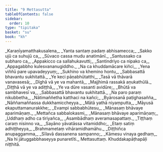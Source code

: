 ```yaml
---
title: "9 Mettasutta"
tableOfContents: false
sidebar:
  order: 10
type: "tipitaka"
basket: "su"
book: "kh"
---
```



<DynamicBreadcrumb />

<Division number="1" book="kh">

<Paragraph number="95" type="verses" book="kh">
_Karaṇīyamatthakusalena,_  
_Yanta santaṃ padaṃ abhisamecca;_  
_Sakko ujū ca suhujū ca,_  
_Sūvaco cassa mudu anatimānī._  

</Paragraph>

</Division>
<Division number="2" book="kh">

<Paragraph number="96" type="verses" book="kh">
_Santussako ca subharo ca,_  
_Appakicco ca sallahukavutti;_  
_Santindriyo ca nipako ca,_  
_Appagabbho kulesvananugiddho._  

</Paragraph>

</Division>
<Division number="3" book="kh">

<Paragraph number="97" type="verses" book="kh">
_Na ca khuddamācare kiñci,_  
_Yena viññū pare upavadeyyuṃ;_  
_Sukhino va khemino hontu,_  
_Sabbasattā bhavantu sukhitattā._  

</Paragraph>

</Division>
<Division number="4" book="kh">

<Paragraph number="98" type="verses" book="kh">
_Ye keci pāṇabhūtatthi,_  
_Tasā vā thāvarā vanavasesā;_  
_Dīghā vā ye va mahantā,_  
_Majjhimā rassakā aṇukathūlā._  

</Paragraph>

</Division>
<Division number="5" book="kh">

<Paragraph number="99" type="verses" book="kh">
_Diṭṭhā vā ye va adiṭṭhā,_  
_Ye va dūre vasanti avidūre;_  
_Bhūtā va sambhavesī va,_  
_Sabbasattā bhavantu sukhitattā._  

</Paragraph>

</Division>
<Division number="6" book="kh">

<Paragraph number="100" type="verses" book="kh">
_Na paro paraṃ nikubbetha,_  
_Nātimaññetha katthaci na kañci;_  
_Byārosanā paṭighasañña,_  
_Nāññamaññassa dukkhamiccheyya._  

</Paragraph>

</Division>
<Division number="7" book="kh">

<Paragraph number="101" type="verses" book="kh">
_Mātā yathā niyaṃputta,_  
_Māyusā ekaputtamanurakkhe;_  
_Evampi sabbabhūtesu,_  
_Mānasaṃ bhāvaye aparimāṇaṃ._  

</Paragraph>

</Division>
<Division number="8" book="kh">

<Paragraph number="102" type="verses" book="kh">
_Mettañca sabbalokasmi,_  
_Mānasaṃ bhāvaye aparimāṇaṃ;_  
_Uddhaṃ adho ca tiriyañca,_  
_Asambādhaṃ averamasapattaṃ._  

</Paragraph>

</Division>
<Division number="9" book="kh">

<Paragraph number="103" type="verses" book="kh">
_Tiṭṭhaṃ caraṃ nisinno va,_  
_Sayāno yāvatāssa vitamiddho;_  
_Etaṃ satiṃ adhiṭṭheyya,_  
_Brahmametaṃ vihāramidhamāhu._  

</Paragraph>

</Division>
<Division number="10" book="kh">

<Paragraph number="104" type="verses" book="kh">
_Diṭṭhiñca anupaggamma,_  
_Sīlavā dassanena sampanno;_  
_Kāmesu vinaya gedhaṃ,_  
_Na hi jātuggabbhaseyya punaretīti._  


</Paragraph>
</Division>

<Paragraph number="105" type="center" book="kh">
Mettasuttaṃ.



</Paragraph>

<Paragraph number="106" type="center" book="kh">
Khuddakapāṭhapāḷi niṭṭhitā.
</Paragraph>